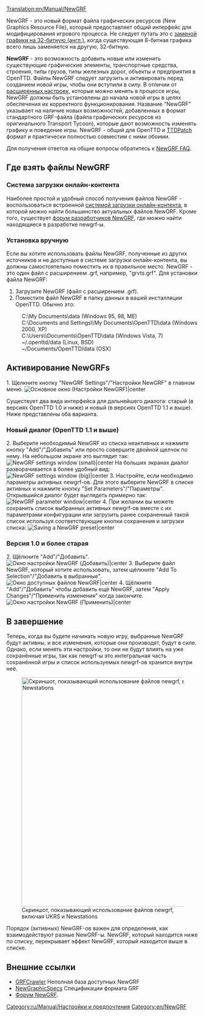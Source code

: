 [[Translation:en/Manual/NewGRF]]
{{ru/Необходимо сделать|поменять картинки}}
{{ru/Manual/Оглавление}}

NewGRF - это новый формат файла графических ресурсов (New Graphics Resource File), который предоставляет общий интерфейс для модифицирования игрового процесса. Не следует путать это с [[en/Community/NewGRF/Playing with 32 bpp graphics|заменой графики на 32-битную (англ.)]], когда существующая 8-битная графика всего лишь заменяется на другую, 32-битную.

'''NewGRF''' - это возможность добавить новые или изменить существующие графические элементы, транспортные средства, строения, типы грузов, типы железных дорог, объекты и предприятия в OpenTTD. Файлы NewGRF следует загрузить и активировать перед созданием новой игры, чтобы они вступили в силу. В отличии от [[ru/Archive/Manual/Settings/Расширенные настройки|расширенных настроек]], которые можно менять в процессе игры, NewGRF должны быть установлены до начала новой игры в целях обеспечения их корректного функционирования. Название "NewGRF" указывает на наличие новых возможностей, добавленных в формат стандартного GRF-файла (файла графических ресурсов из оригинального Transport Tycoon), которые дают возможность изменять графику и поведение игры. NewGRF - общий для OpenTTD и [[ru/Archive/OpenTTD/TTDPatch|TTDPatch]] формат и практически полностью совместим с ними обоими.

Для получения ответов на общие вопросы обратитесь к [[ru/Archive/Community/ЧЗВ NewGRF|NewGRF FAQ]].


==Где взять файлы NewGRF==
=== Система загрузки онлайн-контента ===
Наиболее простой и удобный способ получения файлов NewGRF - воспользоваться встроенной [[ru/Manual/Онлайн-контент|системой загрузки онлайн-контента]], в которой можно найти большинство актуальных файлов NewGRF. Кроме того, существует [http://www.tt-forums.net/viewforum.php?f=26 форум разработчиков NewGRF], где можно найти находящиеся в разработке newgrf-ы.

=== Установка вручную ===
Если вы хотите использовать файлы NewGRF, полученные из других источников и не доступные в системе загрузки онлайн-контента, вы должны самостоятельно поместить их в правильное место. NewGRF - это один файл с расширением .grf, например, "grvts.grf". Для установки файла NewGRF:
#Загрузите NewGRF (файл с расширением .grf).
#Поместите файл NewGRF в папку данных в вашей инсталляции OpenTTD. Обычно это:
:C:\My Documents\data (Windows 95, 98, ME)
:C:\Documents and Settings\<username>\My Documents\OpenTTD\data (Windows 2000, XP)
:C:\Users\<username>\Documents\OpenTTD\data (Windows Vista, 7)
:~/.openttd/data (Linux, BSD)
:~/Documents/OpenTTD/data (OSX)

==Активирование NewGRFs==
1.   Щелкните кнопку "NewGRF Settings"/"Настройки NewGRF" в главном меню.
[[File:ru/Manual/Settings.png|Основное окно (Настройки NewGRF)|center]]

Существует два вида интерфейса для дальнейшего диалога: старый (в версиях OpenTTD 1.0 и ниже) и новый (в версиях OpenTTD 1.1 и выше). Ниже представлены оба варианта.

=== Новый диалог (OpenTTD 1.1 и выше) ===
2.   Выберите необходимый NewGRF из списка неактивных и нажмите кнопку "Add"/"Добавить" или просто совершите двойной щелчок по нему. На небольшом экране это выглядит так:
[[File:en/Manual/Newgrf addnew.png|NewGRF settings window (small)|center]]
На больших экранах диалог разворачивается в более удобный вид:
[[File:en/Manual/Newgrf config big.png|NewGRF settings window (big)|center]]
3.   Настройте, если необходимо параметры активных newgrf-ов. Для этого выберите NewGRF в списке активных и нажмите кнопку "Set Parameters"/"Параметры". Открывшийся диалог будет выглядеть примерно так:
[[File:en/Manual/Newgrf parameter.png|NewGRF parameter window|center]]
4.   При желании вы можете сохранить список выбранных активных newgrf-ов вместе с их параметрами конфигурации или загрузить ранее сохраненный такой список используя соответствующие кнопки сохранения и загрузки списка:
[[File:en/Manual/Newgrf preset.png|Saving a NewGRF preset|center]]

=== Версия 1.0 и более старая ===
2.   Щёлкните "Add"/"Добавить".
[[File:ru/Manual/NewGRF settings window (Add).png|Окно настройки NewGRF (Добавить)|center]]
3.   Выберите файл NewGRF, который хотите использовать, затем щёлкните "Add To Selection"/"Добавить в выбранные".
[[File:ru/Manual/Available NewGRF files window.png|Окно доступных файлов NewGRF|center]]
4.   Щёлкните "Add"/"Добавить" чтобы добавить ещё NewGRF, затем "Apply Changes"/"Применить изменения" когда закончите.
[[File:ru/Manual/NewGRF settings window (Apply).png|Окно настройки NewGRF (Применить)|center]]

==В завершение==
Теперь, когда вы будете начинать новую игру, выбранные NewGRF будут активны, и все изменения, которые они производят, будут в силе. Однако, если менять эти настройки, то они не будут влиять на уже сохранённые игры, так как newgrf-ы это интегральная часть сохранённой игры и список используемых newgrf-ов хранится внутри неё.

[[File:en/Manual/Newgrfexampless.png|thumb|600px|center|Скриншот, показывающий использование файлов newgrf, включая UKRS и Newstations]]

Порядок (активных) NewGRF-ов важен для определения, как взаимодействуют разные NewGRF-ы. NewGRF, который находится ниже по списку, перекрывает эффект NewGRF, который находится выше в списке.

== Внешние ссылки ==

* [http://grfcrawler.tt-forums.net/ GRFCrawler] Неполная база доступных NewGRF
* [http://newgrf-specs.tt-wiki.net/wiki/Main_Page NewGraphicSpecs] Спецификации формата GRF
* [http://www.tt-forums.net/viewforum.php?f=66 Форум NewGRF].



[[Category:ru/Manual/Настройки и предпочтения]]
[[Category:en/NewGRF]]